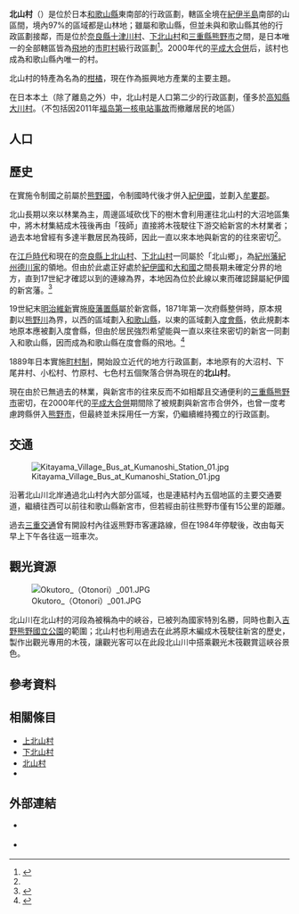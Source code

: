 {{日本町村
| 自治體名   = 北山
| 町村       = 村
| 圖像       = [[File:Nanairodam.jpg|240px]]
| 圖像說明   = [[七色大壩|七色大壩]]
| 町村章     = [[File:Emblem_of_Kitayama,_Wakayama.svg|100px]]
| 日文原名   = 北山村
| 平假名     = きたやまむら
| 羅馬字拼音 = Kitayama-mura
| 都道府縣   = 和歌山縣
| 支廳       =
| 郡         = 東牟婁郡
| 編號       = 30427-1
| 面積       = 48.21
| 邊界未定   =
| 人口       = 417<ref>{{Cite web| url=https://www.pref.wakayama.lg.jp/prefg/020300/suikei/index.html| title=和歌山県推計人口について| publisher=和歌山縣政府| language=ja| accessdate=2019-12-03| archive-date=2019-07-25| archive-url=https://web.archive.org/web/20190725101827/https://www.pref.wakayama.lg.jp/prefg/020300/suikei/index.html| dead-url=no}}</ref>
| 統計時間   = 2019年11月1日
| 自治體     = '''[[奈良縣|奈良縣]]'''：[[下北山村|下北山村]]、[[十津川村|十津川村]]<br />'''[[三重縣|三重縣]]'''：[[熊野市|熊野市]]
| 樹         = {{Tsl|ja|ジャバラ|Jyabara}}
| 花         = 石楠花
| 鳥         =
| 其他象徵物 =
| 其他象徵   =
| 首長       = 山口賢二
| 卸任日期   = 2020年7月25日
| 議員數     = 5
| 郵遞區號   = 519-5603
| 所在地     = 東牟婁郡北山村大沼42
| 電話號碼   = 735-49-2331
| 外部連結   = {{url|https://www.vill.kitayama.wakayama.jp/}}
| 地圖       = [[File:Kitayama_in_Wakayama_Prefecture_Ja.svg|250px]]
| 註記       =
}}

'''北山村'''（{{jpn|j=北山村|hg=きたやまむら|rm=Kitayama mura|f=y}}）是位於日本[[和歌山縣|和歌山縣]]東南部的行政區劃，轄區全境在[[紀伊半島|紀伊半島]]南部的山區間，境內97%的區域都是山林地；雖屬和歌山縣，但並未與和歌山縣其他的行政區劃接鄰，而是位於[[奈良縣|奈良縣]][[十津川村|十津川村]]、[[下北山村|下北山村]]和[[三重縣|三重縣]][[熊野市|熊野市]]之間，是日本唯一的全部轄區皆為[[飛地|飛地]]的[[市町村|市町村]]級行政區劃<ref name="About">{{Cite web| url=https://www.vill.kitayama.wakayama.jp/kanko/about/| title=北山村って？| publisher=北山村公所| language=ja| accessdate=2019-12-06| archive-date=2019-05-26| archive-url=https://web.archive.org/web/20190526011116/https://www.vill.kitayama.wakayama.jp/kanko/about/| dead-url=no}}</ref>。2000年代的[[平成大合併|平成大合併]]后，該村也成為和歌山縣內唯一的村。

北山村的特產為名為{{Tsl|ja|ジャバラ|Jyabara}}的[[柑橘|柑橘]]，現在作為振興地方產業的主要主題。

在日本本土（除了離島之外）中，北山村是人口第二少的行政區劃，僅多於[[高知縣|高知縣]][[大川村|大川村]]。（不包括因2011年[[福岛第一核电站事故|福岛第一核电站事故]]而撤離居民的地區）

== 人口 ==

{{日本人口統計|location=Kitayama, Wakayama|code=30427|name=北山村}}

== 歷史 ==

在實施令制國之前屬於[[熊野|熊野國]]，令制國時代後才併入[[紀伊國|紀伊國]]，並劃入[[牟婁郡|牟婁郡]]。

北山長期以來以林業為主，周邊區域砍伐下的樹木會利用{{link-ja|北山川}}運往北山村的大沼地區集中，將木材集結成木筏後再由「筏師」直接將木筏駛往下游交給新宮的木材業者；過去本地曾經有多達半數居民為筏師，因此一直以來本地與新宮的的往來密切<ref name="About"/>。

在[[江戶時代|江戶時代]]和現在的[[奈良縣|奈良縣]][[上北山村|上北山村]]、[[下北山村|下北山村]]一同屬於「北山鄉」，為[[紀州藩|紀州藩]][[紀州德川家|紀州德川家]]{{Tsl|ja|御附家老}}{{Tsl|ja|水野氏}}的{{Tsl|ja|紀伊新宮藩}}領地。但由於此處正好處於[[紀伊國|紀伊國]]和[[大和國|大和國]]之間長期未確定分界的地方，直到17世紀才確認以{{Tsl|ja|果無山脈}}到{{Tsl|ja|玉置山}}的連線為界，本地因為位於此線以東而確認歸屬紀伊國的新宮藩。<ref>{{Cite journal| author=宮地忠明| title=和歌山県東牟婁郡の飛地形成について| url=https://core.ac.uk/download/pdf/15924773.pdf| date=1970-12-15| journal=学芸地理| issue=25| page=21-36| publisher=東京学芸大学地理学会| accessdate=2019-12-07| language=ja| archive-date=2019-04-14| archive-url=https://web.archive.org/web/20190414213430/https://core.ac.uk/download/pdf/15924773.pdf| dead-url=no}}</ref> 

19世紀末[[明治維新|明治維新]]實施[[廢藩置縣|廢藩置縣]]屬於新宮縣，1871年第一次府縣整併時，原本規劃以[[熊野川|熊野川]]為界，以西的區域劃入[[和歌山縣|和歌山縣]]，以東的區域劃入[[度會縣|度會縣]]，依此規劃本地原本應被劃入度會縣，但由於居民強烈希望能與一直以來往來密切的新宮一同劃入和歌山縣，因而成為和歌山縣在度會縣的飛地。<ref>{{Cite news| url=https://www.nwn.jp/feature/190525_kitayama/| title=北山村はなぜ飛び地？| date=2019-05-25| newspaper=ニュース和歌山| language=ja| accessdate=2019-12-06| archive-date=2019-12-06| archive-url=https://web.archive.org/web/20191206133814/https://www.nwn.jp/feature/190525_kitayama/| dead-url=no}}</ref>

1889年日本實施[[町村制|町村制]]，開始設立近代的地方行政區劃，本地原有的大沼村、下尾井村、小松村、竹原村、七色村五個聚落合併為現在的'''北山村'''。

現在由於已無過去的林業，與新宮市的往來反而不如相鄰且交通便利的[[三重縣|三重縣]][[熊野市|熊野市]]密切，在2000年代的[[平成大合併|平成大合併]]期間除了被規劃與新宮市合併外，也曾一度考慮跨縣併入[[熊野市|熊野市]]，但最終並未採用任一方案，仍繼續維持獨立的行政區劃。

== 交通 ==

[[File:Kitayama_Village_Bus_at_Kumanoshi_Station_01.jpg|thumb]]

{{Tsl|ja|国道169号|國道169號}}沿著北山川北岸通過北山村內大部分區域，也是連結村內五個地區的主要交通要道，繼續往西可以前往和歌山縣新宮市，但若經由{{Tsl|ja|三重県道34号七色峡線|三重縣道34號七色峽線}}前往熊野市僅有15公里的距離。

過去[[三重交通|三重交通]]曾有開設村內往返熊野市客運路線，但在1984年停駛後，改由{{Tsl|ja|北山村営バス|北山村營巴士}}每天早上下午各往返一班車次。

== 觀光資源 ==

[[File:Okutoro_（Otonori）_001.JPG|thumb]]

北山川在北山村的河段為被稱為{{Tsl|ja|瀞峡|瀞峽}}中的{{Tsl|ja|奥瀞|奧瀞}}峽谷，已被列為國家特別名勝，同時也劃入[[吉野熊野國立公園|吉野熊野國立公園]]的範圍；北山村也利用過去在此將原木編成木筏駛往新宮的歷史，製作出觀光專用的木筏，讓觀光客可以在此段北山川中搭乘觀光木筏觀賞這峽谷景色。

== 參考資料 ==
{{reflist|2}}

== 相關條目 ==
{{Commonscat|Kitayama, Wakayama}}

* [[上北山村|上北山村]]
* [[下北山村|下北山村]]
* [[北山村|北山村]]
* {{Tsl|ja|北山川}}

== 外部連結 ==

* {{Ja}} {{Facebook|kitayamamura|北山村公所}}
* {{Ja}} {{Twitter|kitayamamura|北山村觀光協會}}

{{和歌山縣}}
{{Authority control}}